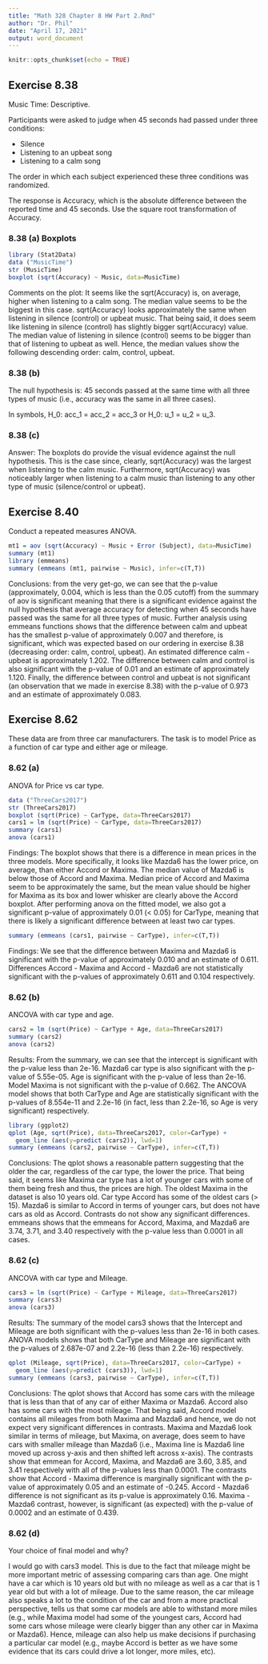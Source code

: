 ```yaml
---
title: "Math 328 Chapter 8 HW Part 2.Rmd"
author: "Dr. Phil"
date: "April 17, 2021"
output: word_document
---
```


```r
knitr::opts_chunk$set(echo = TRUE)
```

## Exercise 8.38

Music Time: Descriptive.

Participants were asked to judge when 45 seconds had passed under three
conditions:

* Silence
* Listening to an upbeat song
* Listening to a calm song

The order in which each subject experienced these three conditions was randomized.

The response is Accuracy, which is the absolute difference between the reported
time and 45 seconds.  Use the square root transformation of Accuracy.

### 8.38 (a) Boxplots

```r
library (Stat2Data)
data ("MusicTime")
str (MusicTime)
boxplot (sqrt(Accuracy) ~ Music, data=MusicTime)
```

Comments on the plot: It seems like the sqrt(Accuracy) is, on average, higher
when listening to a calm song. The median value seems to be the biggest in this
case. sqrt(Accuracy) looks approximately the same when listening in silence
(control) or upbeat music. That being said, it does seem like listening in
silence (control) has slightly bigger sqrt(Accuracy) value. The median value of
listening in silence (control) seems to be bigger than that of listening to
upbeat as well. Hence, the median values show the following descending order:
calm, control, upbeat.


### 8.38 (b)

The null hypothesis is: 45 seconds passed at the same time with all three types
of music (i.e., accuracy was the same in all three cases).

In symbols, H_0: acc_1 = acc_2 = acc_3 or H_0: u_1 = u_2 = u_3.




### 8.38 (c)

Answer: The boxplots do provide the visual evidence against the null hypothesis.
This is the case since, clearly, sqrt(Accuracy) was the largest when listening
to the calm music. Furthermore, sqrt(Accuracy) was noticeably larger when
listening to a calm music than listening to any other type of music
(silence/control or upbeat).



## Exercise 8.40

Conduct a repeated measures ANOVA.

```r
mt1 = aov (sqrt(Accuracy) ~ Music + Error (Subject), data=MusicTime)
summary (mt1)
library (emmeans)
summary (emmeans (mt1, pairwise ~ Music), infer=c(T,T))
```

Conclusions: from the very get-go, we can see that the p-value (approximately,
0.004, which is less than the 0.05 cutoff) from the summary of aov is
significant meaning that there is a significant evidence against the null
hypothesis that average accuracy for detecting when 45 seconds have passed was
the same for all three types of music. Further analysis using emmeans functions
shows that the difference between calm and upbeat has the smallest p-value of
approximately 0.007 and therefore, is significant, which was expected based on
our ordering in exercise 8.38 (decreasing order: calm, control, upbeat). An
estimated difference calm - upbeat is approximately 1.202. The difference
between calm and control is also significant with the p-value of 0.01 and an
estimate of approximately 1.120. Finally, the difference between control and
upbeat is not significant (an observation that we made in exercise 8.38) with
the p-value of 0.973 and an estimate of approximately 0.083.



## Exercise 8.62

These data are from three car manufacturers.  The task is to model Price as a
function of car type and either age or mileage.

### 8.62 (a)

ANOVA for Price vs car type.

```r
data ("ThreeCars2017")
str (ThreeCars2017)
boxplot (sqrt(Price) ~ CarType, data=ThreeCars2017)
cars1 = lm (sqrt(Price) ~ CarType, data=ThreeCars2017)
summary (cars1)
anova (cars1)
```

Findings: The boxplot shows that there is a difference in mean prices in the
three models. More specifically, it looks like Mazda6 has the lower price, on
average, than either Accord or Maxima. The median value of Mazda6 is below those
of Accord and Maxima. Median price of Accord and Maxima seem to be approximately
the same, but the mean value should be higher for Maxima as its box and lower
whisker are clearly above the Accord boxplot. After performing anova on the
fitted model, we also got a significant p-value of approximately 0.01 (< 0.05)
for CarType, meaning that there is likely a significant difference between at
least two car types.


```r
summary (emmeans (cars1, pairwise ~ CarType), infer=c(T,T))
```

Findings: We see that the difference between Maxima and Mazda6 is significant
with the p-value of approximately 0.010 and an estimate of 0.611. Differences
Accord - Maxima and Accord - Mazda6 are not statistically significant with the
p-values of approximately 0.611 and 0.104 respectively.


### 8.62 (b)

ANCOVA with car type and age.

```r
cars2 = lm (sqrt(Price) ~ CarType + Age, data=ThreeCars2017)
summary (cars2)
anova (cars2)
```

Results: From the summary, we can see that the intercept is significant with the
p-value less than 2e-16. Mazda6 car type is also significant with the p-value of
5.55e-05. Age is significant with the p-value of less than 2e-16. Model Maxima
is not significant with the p-value of 0.662. The ANCOVA model shows that both
CarType and Age are statistically significant with the p-values of 8.554e-11 and
2.2e-16 (in fact, less than 2.2e-16, so Age is very significant) respectively.


```r
library (ggplot2)
qplot (Age, sqrt(Price), data=ThreeCars2017, color=CarType) +
  geom_line (aes(y=predict (cars2)), lwd=1)
summary (emmeans (cars2, pairwise ~ CarType), infer=c(T,T))
```

Conclusions: The qplot shows a reasonable pattern suggesting that the older the
car, regardless of the car type, the lower the price. That being said, it seems
like Maxima car type has a lot of younger cars with some of them being fresh and
thus, the prices are high. The oldest Maxima in the dataset is also 10 years
old. Car type Accord has some of the oldest cars (> 15). Mazda6 is similar to
Accord in terms of younger cars, but does not have cars as old as Accord.
Contrasts do not show any significant differences. emmeans shows that the
emmeans for Accord, Maxima, and Mazda6 are 3.74, 3.71, and 3.40 respectively
with the p-value less than 0.0001 in all cases.


### 8.62 (c)

ANCOVA with car type and Mileage.

```r
cars3 = lm (sqrt(Price) ~ CarType + Mileage, data=ThreeCars2017)
summary (cars3)
anova (cars3)
```

Results: The summary of the model cars3 shows that the Intercept and Mileage are
both significant with the p-values less than 2e-16 in both cases. ANOVA models
shows that both CarType and Mileage are significant with the p-values of
2.687e-07 and 2.2e-16 (less than 2.2e-16) respectively.




```r
qplot (Mileage, sqrt(Price), data=ThreeCars2017, color=CarType) +
  geom_line (aes(y=predict (cars3)), lwd=1)
summary (emmeans (cars3, pairwise ~ CarType), infer=c(T,T))
```

Conclusions: The qplot shows that Accord has some cars with the mileage that is
less than that of any car of either Maxima or Mazda6. Accord also has some cars
with the most mileage. That being said, Accord model contains all mileages from
both Maxima and Mazda6 and hence, we do not expect very significant differences
in contrasts. Maxima and Mazda6 look similar in terms of mileage, but Maxima, on
average, does seem to have cars with smaller mileage than Mazda6 (i.e., Maxima
line is Mazda6 line moved up across y-axis and then shifted left across x-axis).
The contrasts show that emmean for Accord, Maxima, and Mazda6 are 3.60, 3.85,
and 3.41 respectively with all of the p-values less than 0.0001. The contrasts
show that Accord - Maxima difference is marginally significant with the p-value
of approximately 0.05 and an estimate of -0.245. Accord - Mazda6 difference is
not significant as its p-value is approximately 0.16. Maxima - Mazda6 contrast,
however, is significant (as expected) with the p-value of 0.0002 and an estimate
of 0.439.



### 8.62 (d)

Your choice of final model and why?

I would go with cars3 model. This is due to the fact that mileage might be more
important metric of assessing comparing cars than age. One might have a car
which is 10 years old but with no mileage as well as a car that is 1 year old
but with a lot of mileage. Due to the same reason, the car mileage also speaks a
lot to the condition of the car and from a more practical perspective, tells us
that some car models are able to withstand more miles (e.g., while Maxima model
had some of the youngest cars, Accord had some cars whose mileage were clearly
bigger than any other car in Maxima or Mazda6). Hence, mileage can also help us
make decisions if purchasing a particular car model (e.g., maybe Accord is
better as we have some evidence that its cars could drive a lot longer, more
miles, etc).